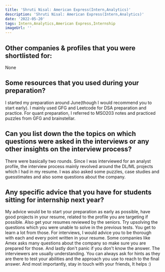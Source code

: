 ```yaml
---
title: 'Shruti Nisal: American Express(Intern,Analytics)'
description: 'Shruti Nisal: American Express(Intern,Analytics)'
date: '2022-05-20'
tags: Intern,Analytics,American Express,Internship
imageUrl: ''
---
```


## Other companies & profiles that you were shortlisted for:
None

## Some resources that you used during your preparation?
I started my preparation around June(though I would recommend you to start early). I mainly used GFG and Leetcode for DSA preparation and practice. For quant preparation, I referred to MSO203 notes and practiced puzzles from GFG and brainstellar.

## Can you list down the the topics on which questions were asked in the interviews or any other insights on the interview process?
There were basically two rounds. Since I was interviewed for an analyst profile, the interview process mainly revolved around the DL/ML projects which I had in my resume. I was also asked some puzzles, case studies and guesstimates and also some questions about the company.

## Any specific advice that you have for students sitting for internship next year?
My advice would be to start your preparation as early as possible, have good projects in your resume, related to the profile you are targeting if possible. Also get your resumes reviewed by the seniors.
Try upsolving the questions which you were unable to solve in the previous tests. You get to learn a lot from those.
For interviews, I would advice you to be thorough with each and every point written in your resume. Some companies like Amex asks many questions about the company so make sure you are prepared for those. And lastly don't panic if you don't know the answer. The interviewers are usually understanding. You can always ask for hints as they are there to test your abilities and the approach you use to reach to the final answer. 
And most importantly, stay in touch with your friends, It helps :)

